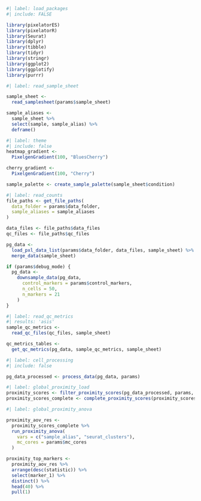 
```r
#| label: load_packages
#| include: FALSE

library(pixelatorES)
library(pixelatorR)
library(Seurat)
library(dplyr)
library(tibble)
library(tidyr)
library(stringr)
library(ggplot2)
library(ggplotify)
library(purrr)
```

```r
#| label: read_sample_sheet

sample_sheet <-
  read_samplesheet(params$sample_sheet)

sample_aliases <-
  sample_sheet %>%
  select(sample, sample_alias) %>%
  deframe()
```

```r
#| label: theme
#| include: false
heatmap_gradient <-
  PixelgenGradient(100, "BluesCherry")

cherry_gradient <-
  PixelgenGradient(100, "Cherry")

sample_palette <- create_sample_palette(sample_sheet$condition)
```

```r
#| label: read_counts
file_paths <- get_file_paths(
  data_folder = params$data_folder,
  sample_aliases = sample_aliases
)

data_files <- file_paths$data_files
qc_files <- file_paths$qc_files

pg_data <-
  load_pxl_data_list(params$data_folder, data_files, sample_sheet) %>%
  merge_data(sample_sheet)

if (params$debug_mode) {
  pg_data <-
    downsample_data(pg_data,
      control_markers = params$control_markers,
      n_cells = 50,
      n_markers = 21
    )
}
```

```r
#| label: read_qc_metrics
#| results: 'asis'
sample_qc_metrics <-
  read_qc_files(qc_files, sample_sheet)

qc_metrics_tables <-
  get_qc_metrics(pg_data, sample_qc_metrics, sample_sheet)
```

```r
#| label: cell_processing
#| include: false

pg_data_processed <- process_data(pg_data, params)
```

```r
#| label: global_proximity_load
proximity_scores <- filter_proximity_scores(pg_data_processed, params, sample_levels = sample_aliases)
proximity_scores_complete <- complete_proximity_scores(proximity_scores)
```

```r
#| label: global_proximity_anova

proximity_aov_res <-
  proximity_scores_complete %>%
  run_proximity_anova(
    vars = c("sample_alias", "seurat_clusters"),
    mc_cores = params$mc_cores
  )

proximity_top_markers <-
  proximity_aov_res %>% 
  arrange(desc(statistic)) %>% 
  select(marker_1) %>% 
  distinct() %>% 
  head(40) %>% 
  pull(1)


```
